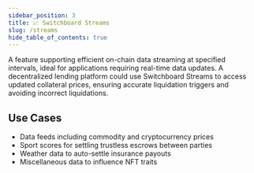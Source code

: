 ```yaml
---
sidebar_position: 3
title: 📈 Switchboard Streams
slug: /streams
hide_table_of_contents: true
---
```


A feature supporting efficient on-chain data streaming at specified intervals,
ideal for applications requiring real-time data updates. A decentralized lending
platform could use Switchboard Streams to access updated collateral prices,
ensuring accurate liquidation triggers and avoiding incorrect liquidations.

## Use Cases

- Data feeds including commodity and cryptocurrency prices
- Sport scores for settling trustless escrows between parties
- Weather data to auto-settle insurance payouts
- Miscellaneous data to influence NFT traits

